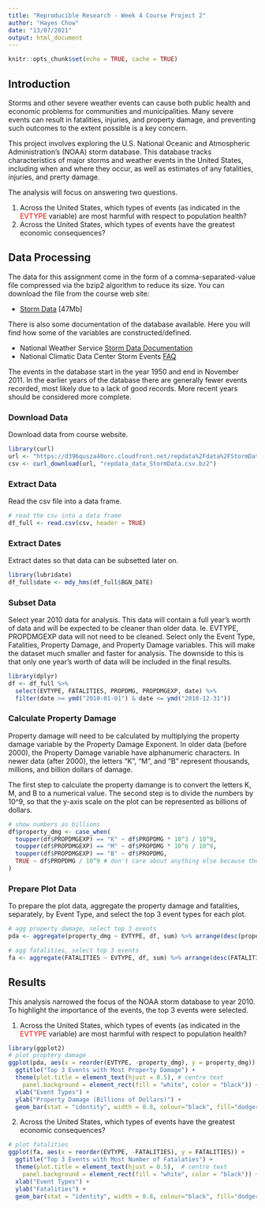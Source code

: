 ---
title: "Reproducible Research - Week 4 Course Project 2"
author: "Hayes Chow"
date: "13/07/2021"
output: html_document
---

```{r setup, include=FALSE}
knitr::opts_chunk$set(echo = TRUE, cache = TRUE)
```

## Introduction
Storms and other severe weather events can cause both public health and economic problems for communities and municipalities. Many severe events can result in fatalities, injuries, and property damage, and preventing such outcomes to the extent possible is a key concern.

This project involves exploring the U.S. National Oceanic and Atmospheric Administration's (NOAA) storm database. This database tracks characteristics of major storms and weather events in the United States, including when and where they occur, as well as estimates of any fatalities, injuries, and prerty damage.

The analysis will focus on answering two questions.

1. Across the United States, which types of events (as indicated in the <span style="color: red;">EVTYPE</span> variable) are most harmful with respect to population health?
2. Across the United States, which types of events have the greatest economic consequences?

## Data Processing
The data for this assignment come in the form of a comma-separated-value file compressed via the bzip2 algorithm to reduce its size. You can download the file from the course web site:

- [Storm Data](https://d396qusza40orc.cloudfront.net/repdata%2Fdata%2FStormData.csv.bz2) [47Mb]

There is also some documentation of the database available. Here you will find how some of the variables are constructed/defined.

- National Weather Service [Storm Data Documentation](https://d396qusza40orc.cloudfront.net/repdata%2Fpeer2_doc%2Fpd01016005curr.pdf)
- National Climatic Data Center Storm Events [FAQ](https://d396qusza40orc.cloudfront.net/repdata%2Fpeer2_doc%2FNCDC%20Storm%20Events-FAQ%20Page.pdf)

The events in the database start in the year 1950 and end in November 2011. In the earlier years of the database there are generally fewer events recorded, most likely due to a lack of good records. More recent years should be considered more complete.

### Download Data
Download data from course website.
```{r download, message = FALSE, cache.extra = tools::md5sum("repdata_data_StormData.csv.bz2")}
library(curl)
url <- "https://d396qusza40orc.cloudfront.net/repdata%2Fdata%2FStormData.csv.bz2"
csv <- curl_download(url, "repdata_data_StormData.csv.bz2")
```

### Extract Data
Read the csv file into a data frame. 
```{r extract, message = FALSE}
# read the csv into a data frame
df_full <- read.csv(csv, header = TRUE)
```


### Extract Dates
Extract dates so that data can be subsetted later on.
```{r extract_dates, message = FALSE}
library(lubridate)
df_full$date <- mdy_hms(df_full$BGN_DATE)
```

### Subset Data
Select year 2010 data for analysis. This data will contain a full year's worth of data and will be expected to be cleaner than older data. Ie. EVTYPE, PROPDMGEXP data will not need to be cleaned. Select only the Event Type, Fatalities, Property Damage, and Property Damage variables. This will make the dataset much smaller and faster for analysis. The downside to this is that only one year's worth of data will be included in the final results.
```{r subset, message = FALSE}
library(dplyr)
df <- df_full %>% 
  select(EVTYPE, FATALITIES, PROPDMG, PROPDMGEXP, date) %>% 
  filter(date >= ymd("2010-01-01") & date <= ymd("2010-12-31"))
```

### Calculate Property Damage
Property damage will need to be calculated by multiplying the property damage variable by the Property Damage Exponent. In older data (before 2000), the Property Damage variable have alphanumeric characters. In newer data (after 2000), the letters "K", "M", and "B" represent thousands, millions, and billion dollars of damage.

The first step to calculate the property damange is to convert the letters K, M, and B to a numerical value. The second step is to divide the numbers by 10^9, so that the y-axis scale on the plot can be represented as billions of dollars.
```{r calc_prop_damage, message = FALSE}
# show numbers as billions
df$property_dmg <- case_when(
  toupper(df$PROPDMGEXP) == "K" ~ df$PROPDMG * 10^3 / 10^9,
  toupper(df$PROPDMGEXP) == "M" ~ df$PROPDMG * 10^6 / 10^9,
  toupper(df$PROPDMGEXP) == "B" ~ df$PROPDMG,
  TRUE ~ df$PROPDMG / 10^9 # don't care about anything else because the magnitude is too low (for years <2000)
)
```

### Prepare Plot Data
To prepare the plot data, aggregate the property damage and fatalities, separately, by Event Type, and select the top 3 event types for each plot.
```{r prepare_plot_data, message = FALSE}
# agg property damage, select top 3 events
pda <- aggregate(property_dmg ~ EVTYPE, df, sum) %>% arrange(desc(property_dmg)) %>% head(3)

# agg fatalities, select top 3 events
fa <- aggregate(FATALITIES ~ EVTYPE, df, sum) %>% arrange(desc(FATALITIES)) %>% head(3)
```

## Results
This analysis narrowed the focus of the NOAA storm database to year 2010. To highlight the importance of the events, the top 3 events were selected.

1. Across the United States, which types of events (as indicated in the <span style="color: red;">EVTYPE</span> variable) are most harmful with respect to population health?
  ```{r plot_prop_damaage, fig.align='center'}
  library(ggplot2)
  # plot proptery damage
  ggplot(pda, aes(x = reorder(EVTYPE, -property_dmg), y = property_dmg)) + 
    ggtitle("Top 3 Events with Most Property Damage") +
    theme(plot.title = element_text(hjust = 0.5), # centre text
      panel.background = element_rect(fill = "white", color = "black")) + 
    xlab("Event Types") +
    ylab("Property Damage (Billions of Dollars)") +
    geom_bar(stat = "identity", width = 0.8, colour="black", fill="dodgerblue")
  ```

2. Across the United States, which types of events have the greatest economic consequences?
  ```{r plot_fatalities, fig.align='center'}
  # plot fatalities
  ggplot(fa, aes(x = reorder(EVTYPE, -FATALITIES), y = FATALITIES)) + 
    ggtitle("Top 3 Events with Most Number of Fatalaties") +
    theme(plot.title = element_text(hjust = 0.5),  # centre text
      panel.background = element_rect(fill = "white", color = "black")) + 
    xlab("Event Types") +
    ylab("Fatalities") +
    geom_bar(stat = "identity", width = 0.8, colour="black", fill="dodgerblue")
  ```